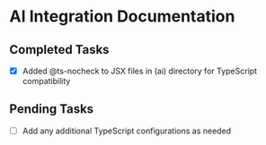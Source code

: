 # AI Integration Documentation

## Completed Tasks
- [x] Added @ts-nocheck to JSX files in (ai) directory for TypeScript compatibility

## Pending Tasks
- [ ] Add any additional TypeScript configurations as needed
